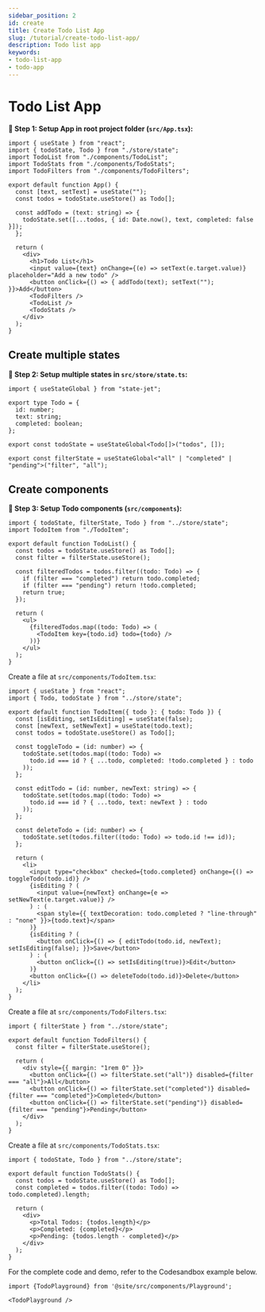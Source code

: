 ```yaml
---
sidebar_position: 2
id: create
title: Create Todo List App
slug: /tutorial/create-todo-list-app/
description: Todo list app
keywords:
- todo-list-app
- todo-app
---
```


# Todo List App

**🔹 Step 1: Setup App in root project folder (`src/App.tsx`):**

```tsx title="src/App.tsx"
import { useState } from "react";
import { todoState, Todo } from "./store/state";
import TodoList from "./components/TodoList";
import TodoStats from "./components/TodoStats";
import TodoFilters from "./components/TodoFilters";

export default function App() {
  const [text, setText] = useState("");
  const todos = todoState.useStore() as Todo[];

  const addTodo = (text: string) => {
    todoState.set([...todos, { id: Date.now(), text, completed: false }]);
  };

  return (
    <div>
      <h1>Todo List</h1>
      <input value={text} onChange={(e) => setText(e.target.value)} placeholder="Add a new todo" />
      <button onClick={() => { addTodo(text); setText(""); }}>Add</button>
      <TodoFilters />
      <TodoList />
      <TodoStats />
    </div>
  );
}
```

## Create multiple states

**🔹 Step 2: Setup multiple states in `src/store/state.ts`:**

```Ts title="src/store/state.ts"
import { useStateGlobal } from "state-jet";

export type Todo = {
  id: number;
  text: string;
  completed: boolean;
};

export const todoState = useStateGlobal<Todo[]>("todos", []);

export const filterState = useStateGlobal<"all" | "completed" | "pending">("filter", "all");
```

## Create components

**🔹 Step 3: Setup Todo components (`src/components`):**

```tsx title="src/components/TodoList.tsx"
import { todoState, filterState, Todo } from "../store/state";
import TodoItem from "./TodoItem";

export default function TodoList() {
  const todos = todoState.useStore() as Todo[];
  const filter = filterState.useStore();

  const filteredTodos = todos.filter((todo: Todo) => {
    if (filter === "completed") return todo.completed;
    if (filter === "pending") return !todo.completed;
    return true;
  });

  return (
    <ul>
      {filteredTodos.map((todo: Todo) => (
        <TodoItem key={todo.id} todo={todo} />
      ))}
    </ul>
  );
}
```

Create a file at `src/components/TodoItem.tsx`:

```tsx title="src/components/TodoItem.tsx"
import { useState } from "react";
import { Todo, todoState } from "../store/state";

export default function TodoItem({ todo }: { todo: Todo }) {
  const [isEditing, setIsEditing] = useState(false);
  const [newText, setNewText] = useState(todo.text);
  const todos = todoState.useStore() as Todo[];

  const toggleTodo = (id: number) => {
    todoState.set(todos.map((todo: Todo) => 
      todo.id === id ? { ...todo, completed: !todo.completed } : todo
    ));
  };

  const editTodo = (id: number, newText: string) => {
    todoState.set(todos.map((todo: Todo) => 
      todo.id === id ? { ...todo, text: newText } : todo
    ));
  };
  
  const deleteTodo = (id: number) => {
    todoState.set(todos.filter((todo: Todo) => todo.id !== id));
  };
  
  return (
    <li>
      <input type="checkbox" checked={todo.completed} onChange={() => toggleTodo(todo.id)} />
      {isEditing ? (
        <input value={newText} onChange={e => setNewText(e.target.value)} />
      ) : (
        <span style={{ textDecoration: todo.completed ? "line-through" : "none" }}>{todo.text}</span>
      )}
      {isEditing ? (
        <button onClick={() => { editTodo(todo.id, newText); setIsEditing(false); }}>Save</button>
      ) : (
        <button onClick={() => setIsEditing(true)}>Edit</button>
      )}
      <button onClick={() => deleteTodo(todo.id)}>Delete</button>
    </li>
  );
}
```

Create a file at `src/components/TodoFilters.tsx`:

```tsx title="src/components/TodoFilters.tsx"
import { filterState } from "../store/state";

export default function TodoFilters() {
  const filter = filterState.useStore();

  return (
    <div style={{ margin: "1rem 0" }}>
      <button onClick={() => filterState.set("all")} disabled={filter === "all"}>All</button>
      <button onClick={() => filterState.set("completed")} disabled={filter === "completed"}>Completed</button>
      <button onClick={() => filterState.set("pending")} disabled={filter === "pending"}>Pending</button>
    </div>
  );
}
```

Create a file at `src/components/TodoStats.tsx`:

```tsx title="src/components/TodoStats.tsx"
import { todoState, Todo } from "../store/state";

export default function TodoStats() {
  const todos = todoState.useStore() as Todo[];
  const completed = todos.filter((todo: Todo) => todo.completed).length;

  return (
    <div>
      <p>Total Todos: {todos.length}</p>
      <p>Completed: {completed}</p>
      <p>Pending: {todos.length - completed}</p>
    </div>
  );
}
```

For the complete code and demo, refer to the Codesandbox example below.

```mdx-code-block
import {TodoPlayground} from '@site/src/components/Playground';

<TodoPlayground />
```
